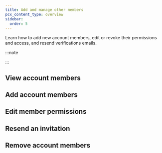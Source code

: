 ```yaml
---
title: Add and manage other members
pcx_content_type: overview
sidebar:
  order: 5
---
```



Learn how to add new account members, edit or revoke their permissions and access, and resend verifications emails.

:::note

<Render file="account-member-manage-limitation" product="fundamentals" />

:::

## View account members

<Render file="account-member-manage-limitation" product="fundamentals" />

<Render file="view-account-members" product="fundamentals" />

## Add account members

<Render file="account-member-manage-limitation" product="fundamentals" />

<Render file="add-account-members" product="fundamentals" />

## Edit member permissions

<Render file="account-member-manage-limitation" product="fundamentals" />

<Render file="edit-member-permissions" product="fundamentals" />

## Resend an invitation

<Render file="resend-member-invitation" product="fundamentals" />

## Remove account members

<Render file="account-member-manage-limitation" product="fundamentals" />

<Render file="remove-account-members" product="fundamentals" />
